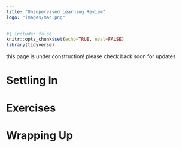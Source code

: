 ```yaml
---
title: "Unsupervised Learning Review"
logo: "images/mac.png"
---
```


```r
#| include: false
knitr::opts_chunk$set(echo=TRUE, eval=FALSE)
library(tidyverse)
```

::: {.callout-warning}
this page is under construction! please check back soon for updates
:::

<!-- pull from BH work day slides + AJ "wrap-up" section of book -->

# Settling In {-}

# Exercises {-}

# Wrapping Up {-}
